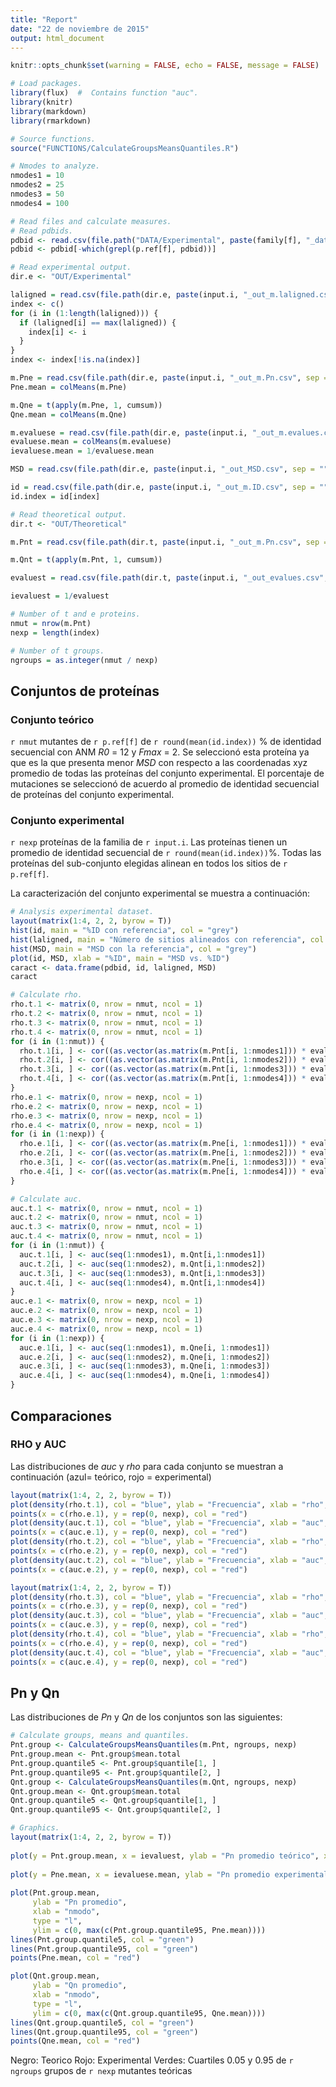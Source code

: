 ```yaml
---
title: "Report"
date: "22 de noviembre de 2015"
output: html_document
---
```

```r
knitr::opts_chunk$set(warning = FALSE, echo = FALSE, message = FALSE)
```

```r
# Load packages. 
library(flux)  #  Contains function "auc".
library(knitr)
library(markdown)
library(rmarkdown)

# Source functions.
source("FUNCTIONS/CalculateGroupsMeansQuantiles.R")

# Nmodes to analyze.
nmodes1 = 10 
nmodes2 = 25
nmodes3 = 50
nmodes4 = 100

# Read files and calculate measures.
# Read pdbids.
pdbid <- read.csv(file.path("DATA/Experimental", paste(family[f], "_dataset.csv", sep = "")))$pdbid
pdbid <- pdbid[-which(grepl(p.ref[f], pdbid))]

# Read experimental output.
dir.e <- "OUT/Experimental"

laligned = read.csv(file.path(dir.e, paste(input.i, "_out_m.laligned.csv", sep = "")))$x
index <- c()
for (i in (1:length(laligned))) {
  if (laligned[i] == max(laligned)) {
    index[i] <- i
  }
}
index <- index[!is.na(index)]

m.Pne = read.csv(file.path(dir.e, paste(input.i, "_out_m.Pn.csv", sep = "")))[index, 1:nmodes4]
Pne.mean = colMeans(m.Pne)

m.Qne = t(apply(m.Pne, 1, cumsum))
Qne.mean = colMeans(m.Qne)

m.evaluese = read.csv(file.path(dir.e, paste(input.i, "_out_m.evalues.csv", sep = "")))[index, 1:nmodes4]
evaluese.mean = colMeans(m.evaluese)
ievaluese.mean = 1/evaluese.mean

MSD = read.csv(file.path(dir.e, paste(input.i, "_out_MSD.csv", sep = "")))$x

id = read.csv(file.path(dir.e, paste(input.i, "_out_m.ID.csv", sep = "")))$x
id.index = id[index]

# Read theoretical output.
dir.t <- "OUT/Theoretical"

m.Pnt = read.csv(file.path(dir.t, paste(input.i, "_out_m.Pn.csv", sep = "")))[, 1:nmodes4]

m.Qnt = t(apply(m.Pnt, 1, cumsum))

evaluest = read.csv(file.path(dir.t, paste(input.i, "_out_evalues.csv", sep = "")))$x[1:nmodes4]

ievaluest = 1/evaluest

# Number of t and e proteins.
nmut = nrow(m.Pnt)
nexp = length(index)

# Number of t groups.
ngroups = as.integer(nmut / nexp)
```

## Conjuntos de proteínas

### Conjunto teórico
`r nmut` mutantes de `r p.ref[f]` de `r round(mean(id.index))` % de identidad secuencial con ANM *R0* = 12 y *Fmax* = 2. Se seleccionó esta proteína ya que es la que presenta menor *MSD* con respecto a las coordenadas xyz promedio de todas las proteínas del conjunto experimental. El porcentaje de mutaciones se seleccionó de acuerdo al promedio de identidad secuencial de proteínas del conjunto experimental. 

### Conjunto experimental 
`r nexp` proteínas de la familia de `r input.i`. Las proteínas tienen un promedio de identidad secuencial de `r round(mean(id.index))`%. Todas las proteínas del sub-conjunto elegidas alinean en todos los sitios de `r p.ref[f]`.

La caracterización del conjunto experimental se muestra a continuación:
```r
# Analysis experimental dataset.
layout(matrix(1:4, 2, 2, byrow = T))
hist(id, main = "%ID con referencia", col = "grey")
hist(laligned, main = "Número de sitios alineados con referencia", col = "grey")
hist(MSD, main = "MSD con la referencia", col = "grey")
plot(id, MSD, xlab = "%ID", main = "MSD vs. %ID")
caract <- data.frame(pdbid, id, laligned, MSD)
caract
```

```r
# Calculate rho.
rho.t.1 <- matrix(0, nrow = nmut, ncol = 1)
rho.t.2 <- matrix(0, nrow = nmut, ncol = 1)
rho.t.3 <- matrix(0, nrow = nmut, ncol = 1)
rho.t.4 <- matrix(0, nrow = nmut, ncol = 1)
for (i in (1:nmut)) {
  rho.t.1[i, ] <- cor((as.vector(as.matrix(m.Pnt[i, 1:nmodes1])) * evaluest[1:nmodes1]), ievaluest[1:nmodes1], method = "pearson")	
  rho.t.2[i, ] <- cor((as.vector(as.matrix(m.Pnt[i, 1:nmodes2])) * evaluest[1:nmodes2]), ievaluest[1:nmodes2], method = "pearson")	
  rho.t.3[i, ] <- cor((as.vector(as.matrix(m.Pnt[i, 1:nmodes3])) * evaluest[1:nmodes3]), ievaluest[1:nmodes3], method = "pearson")	
  rho.t.4[i, ] <- cor((as.vector(as.matrix(m.Pnt[i, 1:nmodes4])) * evaluest[1:nmodes4]), ievaluest[1:nmodes4], method = "pearson")	   
}
rho.e.1 <- matrix(0, nrow = nexp, ncol = 1)
rho.e.2 <- matrix(0, nrow = nexp, ncol = 1)
rho.e.3 <- matrix(0, nrow = nexp, ncol = 1) 
rho.e.4 <- matrix(0, nrow = nexp, ncol = 1) 
for (i in (1:nexp)) {
  rho.e.1[i, ] <- cor((as.vector(as.matrix(m.Pne[i, 1:nmodes1])) * evaluese.mean[1:nmodes1]), ievaluese.mean[1:nmodes1], method = "pearson")
  rho.e.2[i, ] <- cor((as.vector(as.matrix(m.Pne[i, 1:nmodes2])) * evaluese.mean[1:nmodes2]), ievaluese.mean[1:nmodes2], method = "pearson")
  rho.e.3[i, ] <- cor((as.vector(as.matrix(m.Pne[i, 1:nmodes3])) * evaluese.mean[1:nmodes3]), ievaluese.mean[1:nmodes3], method = "pearson")
  rho.e.4[i, ] <- cor((as.vector(as.matrix(m.Pne[i, 1:nmodes4])) * evaluese.mean[1:nmodes4]), ievaluese.mean[1:nmodes4], method = "pearson")
}

# Calculate auc.
auc.t.1 <- matrix(0, nrow = nmut, ncol = 1)
auc.t.2 <- matrix(0, nrow = nmut, ncol = 1)
auc.t.3 <- matrix(0, nrow = nmut, ncol = 1)
auc.t.4 <- matrix(0, nrow = nmut, ncol = 1)
for (i in (1:nmut)) {
  auc.t.1[i, ] <- auc(seq(1:nmodes1), m.Qnt[i,1:nmodes1])
  auc.t.2[i, ] <- auc(seq(1:nmodes2), m.Qnt[i,1:nmodes2])
  auc.t.3[i, ] <- auc(seq(1:nmodes3), m.Qnt[i,1:nmodes3])
  auc.t.4[i, ] <- auc(seq(1:nmodes4), m.Qnt[i,1:nmodes4])
}
auc.e.1 <- matrix(0, nrow = nexp, ncol = 1)
auc.e.2 <- matrix(0, nrow = nexp, ncol = 1)
auc.e.3 <- matrix(0, nrow = nexp, ncol = 1)
auc.e.4 <- matrix(0, nrow = nexp, ncol = 1)
for (i in (1:nexp)) {
  auc.e.1[i, ] <- auc(seq(1:nmodes1), m.Qne[i, 1:nmodes1])
  auc.e.2[i, ] <- auc(seq(1:nmodes2), m.Qne[i, 1:nmodes2])
  auc.e.3[i, ] <- auc(seq(1:nmodes3), m.Qne[i, 1:nmodes3])
  auc.e.4[i, ] <- auc(seq(1:nmodes4), m.Qne[i, 1:nmodes4])
}
``` 

## Comparaciones

### RHO y AUC
Las distribuciones de *auc* y *rho* para cada conjunto se muestran a continuación (azul= teórico, rojo = experimental)

```r
layout(matrix(1:4, 2, 2, byrow = T))
plot(density(rho.t.1), col = "blue", ylab = "Frecuencia", xlab = "rho", main = "Histograma rho 10 modos")
points(x = c(rho.e.1), y = rep(0, nexp), col = "red")
plot(density(auc.t.1), col = "blue", ylab = "Frecuencia", xlab = "auc", main = "Histograma auc 10 modos")
points(x = c(auc.e.1), y = rep(0, nexp), col = "red")
plot(density(rho.t.2), col = "blue", ylab = "Frecuencia", xlab = "rho", main = "Histograma rho 25 modos")
points(x = c(rho.e.2), y = rep(0, nexp), col = "red")
plot(density(auc.t.2), col = "blue", ylab = "Frecuencia", xlab = "auc", main = "Histograma auc 25 modos")
points(x = c(auc.e.2), y = rep(0, nexp), col = "red")
```

```r
layout(matrix(1:4, 2, 2, byrow = T))
plot(density(rho.t.3), col = "blue", ylab = "Frecuencia", xlab = "rho", main = "Histograma rho 50 modos")
points(x = c(rho.e.3), y = rep(0, nexp), col = "red")
plot(density(auc.t.3), col = "blue", ylab = "Frecuencia", xlab = "auc", main = "Histograma auc 50 modos")
points(x = c(auc.e.3), y = rep(0, nexp), col = "red")
plot(density(rho.t.4), col = "blue", ylab = "Frecuencia", xlab = "rho", main = "Histograma rho 100 modos")
points(x = c(rho.e.4), y = rep(0, nexp), col = "red")
plot(density(auc.t.4), col = "blue", ylab = "Frecuencia", xlab = "auc", main = "Histograma auc 100 nmodos")
points(x = c(auc.e.4), y = rep(0, nexp), col = "red")
```

## Pn y Qn
Las distribuciones de *Pn* y *Qn* de los conjuntos son las siguientes:
  
```r

# Calculate groups, means and quantiles.
Pnt.group <- CalculateGroupsMeansQuantiles(m.Pnt, ngroups, nexp)
Pnt.group.mean <- Pnt.group$mean.total
Pnt.group.quantile5 <- Pnt.group$quantile[1, ]
Pnt.group.quantile95 <- Pnt.group$quantile[2, ] 
Qnt.group <- CalculateGroupsMeansQuantiles(m.Qnt, ngroups, nexp)
Qnt.group.mean <- Qnt.group$mean.total
Qnt.group.quantile5 <- Qnt.group$quantile[1, ]
Qnt.group.quantile95 <- Qnt.group$quantile[2, ]

# Graphics.
layout(matrix(1:4, 2, 2, byrow = T)) 
       
plot(y = Pnt.group.mean, x = ievaluest, ylab = "Pn promedio teórico", xlab = "1/evalue") 
   
plot(y = Pne.mean, x = ievaluese.mean, ylab = "Pn promedio experimental", xlab = "1/evalue") 
  
plot(Pnt.group.mean, 
     ylab = "Pn promedio", 
     xlab = "nmodo", 
     type = "l", 
     ylim = c(0, max(c(Pnt.group.quantile95, Pne.mean))))
lines(Pnt.group.quantile5, col = "green")
lines(Pnt.group.quantile95, col = "green")
points(Pne.mean, col = "red")

plot(Qnt.group.mean, 
     ylab = "Qn promedio", 
     xlab = "nmodo", 
     type = "l", 
     ylim = c(0, max(c(Qnt.group.quantile95, Qne.mean))))
lines(Qnt.group.quantile5, col = "green")
lines(Qnt.group.quantile95, col = "green")
points(Qne.mean, col = "red")

```

Negro: Teorico
Rojo: Experimental
Verdes: Cuartiles 0.05 y 0.95 de `r ngroups` grupos de `r nexp` mutantes teóricas